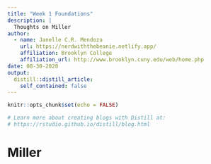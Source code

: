 ```yaml
---
title: "Week 1 Foundations"
description: |
  Thoughts on Miller
author:
  - name: Janelle C.R. Mendoza 
    url: https://nerdwiththebeanie.netlify.app/
    affiliation: Brooklyn College
    affiliation_url: http://www.brooklyn.cuny.edu/web/home.php
date: 08-30-2020
output:
  distill::distill_article:
    self_contained: false
---
```


```r
knitr::opts_chunk$set(echo = FALSE)

# Learn more about creating blogs with Distill at:
# https://rstudio.github.io/distill/blog.html

```

# Miller